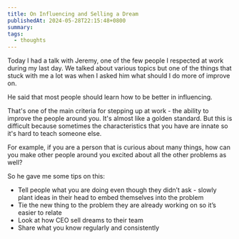 ```yaml
---
title: On Influencing and Selling a Dream
publishedAt: 2024-05-28T22:15:48+0800
summary: 
tags:
  - thoughts
---
```


Today I had a talk with Jeremy, one of the few people I respected at work during my last day. We talked about various topics but one of the things that stuck with me a lot was when I asked him what should I do more of improve on. 

He said that most people should learn how to be better in influencing.

That's one of the main criteria for stepping up at work - the ability to improve the people around you. It's almost like a golden standard. But this is difficult because sometimes the characteristics that you have are innate so it's hard to teach someone else. 

For example, if you are a person that is curious about many things, how can you make other people around you excited about all the other problems as well?

So he gave me some tips on this:

- Tell people what you are doing even though they didn’t ask - slowly plant ideas in their head to embed themselves into the problem
- Tie the new thing to the problem they are already working on so it’s easier to relate
- Look at how CEO sell dreams to their team
- Share what you know regularly and consistently

